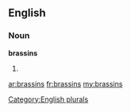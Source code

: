 ==English==

===Noun===
'''brassins'''

# {{plural of|[[brassin]]}}

[[Category:English plurals]]

[[ar:brassins]]
[[fr:brassins]]
[[my:brassins]]